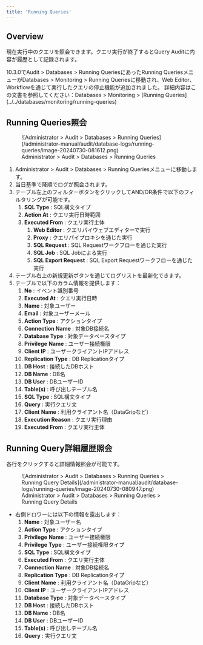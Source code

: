 ```yaml
---
title: 'Running Queries'
---
```



## Overview

現在実行中のクエリを照会できます。クエリ実行が終了するとQuery Auditに内容が履歴として記録されます。

<Callout type="info">
10.3.0でAudit &gt; Databases &gt; Running QueriesにあったRunning QueriesメニューがDatabases &gt; Monitoring &gt; Running Queriesに移動され、Web Editor、Workflowを通じて実行したクエリの停止機能が追加されました。
詳細内容はこの文書を参照してください：Databases &gt; Monitoring &gt; [Running Queries](../../databases/monitoring/running-queries)
</Callout>

## Running Queries照会

<figure data-layout="center" data-align="center">
![Administrator &gt; Audit &gt; Databases &gt; Running Queries](/administrator-manual/audit/database-logs/running-queries/image-20240730-081612.png)
<figcaption>
Administrator &gt; Audit &gt; Databases &gt; Running Queries
</figcaption>
</figure>

1. Administrator &gt; Audit &gt; Databases &gt; Running Queriesメニューに移動します。
2. 当日基準で降順でログが照会されます。
3. テーブル左上のフィルターボタンをクリックしてAND/OR条件で以下のフィルタリングが可能です。
    1.  **SQL Type** : SQL構文タイプ
    2.  **Action At**  : クエリ実行日時範囲
    3.  **Executed From**  : クエリ実行主体
        1.  **Web Editor**  : クエリパイウェブエディターで実行
        2.  **Proxy**  : クエリパイプロキシを通じた実行
        3.  **SQL Request**  : SQL Requestワークフローを通じた実行
        4.  **SQL Job**  : SQL Jobによる実行
        5.  **SQL Export Request**  : SQL Export Requestワークフローを通じた実行
4. テーブル右上の新規更新ボタンを通じてログリストを最新化できます。
5. テーブルで以下のカラム情報を提供します：
    1.  **No**  : イベント識別番号
    2.  **Executed At**  : クエリ実行日時
    3.  **Name**  : 対象ユーザー
    4.  **Email**  : 対象ユーザーメール
    5.  **Action Type**  : アクションタイプ
    6.  **Connection Name**  : 対象DB接続名
    7.  **Database Type**  : 対象データベースタイプ
    8.  **Privilege**   **Name**  : ユーザー接続権限
    9.  **Client IP**  : ユーザークライアントIPアドレス
    10.  **Replication Type**  : DB Replicationタイプ
    11.  **DB Host**  : 接続したDBホスト
    12.  **DB Name**  : DB名
    13.  **DB User**  : DBユーザーID
    14.  **Table(s)**  : 呼び出しテーブル名
    15.  **SQL Type** : SQL構文タイプ
    16.  **Query**  : 実行クエリ文
    17.  **Client**   **Name**  : 利用クライアント名（DataGripなど）
    18.  **Execution Reason**  : クエリ実行理由
    19.  **Executed From**  : クエリ実行主体

## Running Query詳細履歴照会

各行をクリックすると詳細情報照会が可能です。

<figure data-layout="center" data-align="center">
![Administrator &gt; Audit &gt; Databases &gt; Running Queries &gt; Running Query Details](/administrator-manual/audit/database-logs/running-queries/image-20240730-080947.png)
<figcaption>
Administrator &gt; Audit &gt; Databases &gt; Running Queries &gt; Running Query Details
</figcaption>
</figure>

* 右側ドロワーには以下の情報を露出します：
    1.  **Name**  : 対象ユーザー名
    2.  **Action Type**  : アクションタイプ
    3.  **Privilege**   **Name**  : ユーザー接続権限
    4.  **Privilege**   **Type**  : ユーザー接続権限タイプ
    5.  **SQL Type** : SQL構文タイプ
    6.  **Executed From**  : クエリ実行主体
    7.  **Connection Name**  : 対象DB接続名
    8.  **Replication Type**  : DB Replicationタイプ
    9.  **Client**   **Name**  : 利用クライアント名（DataGripなど）
    10.  **Client IP**  : ユーザークライアントIPアドレス
    11.  **Database Type**  : 対象データベースタイプ
    12.  **DB Host**  : 接続したDBホスト
    13.  **DB Name**  : DB名
    14.  **DB User**  : DBユーザーID
    15.  **Table(s)**  : 呼び出しテーブル名
    16.  **Query**  : 実行クエリ文


